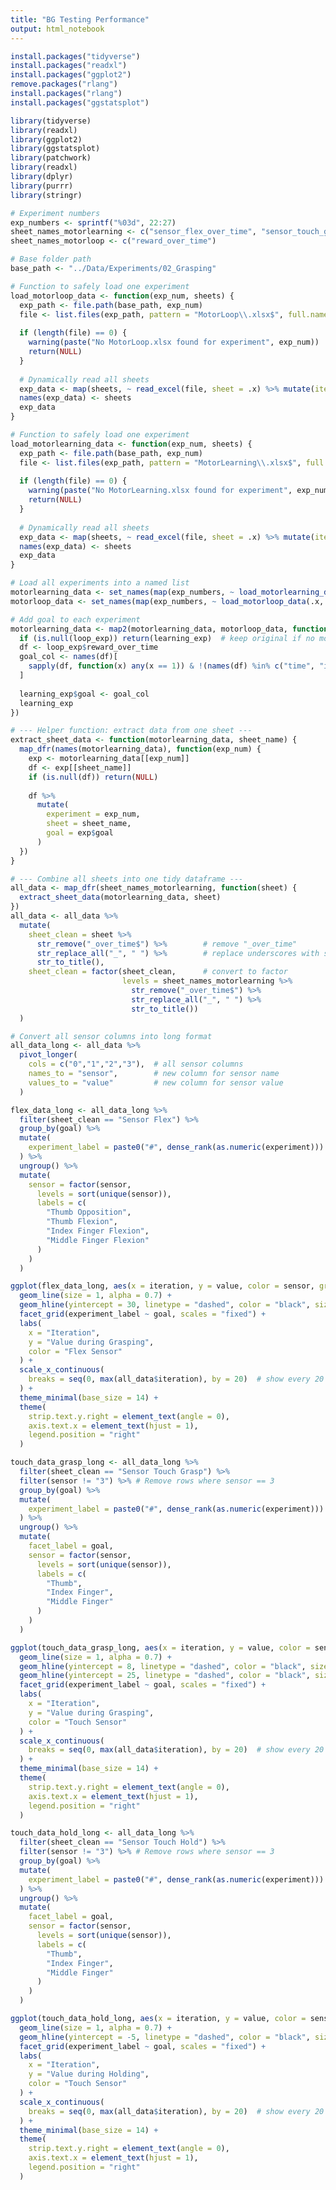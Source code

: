 ```yaml
---
title: "BG Testing Performance"
output: html_notebook
---
```


```r
install.packages("tidyverse")
install.packages("readxl")
install.packages("ggplot2")
remove.packages("rlang")
install.packages("rlang")
install.packages("ggstatsplot")
```

```r
library(tidyverse)
library(readxl)
library(ggplot2)
library(ggstatsplot)
library(patchwork)
library(readxl)
library(dplyr)
library(purrr)
library(stringr)

# Experiment numbers
exp_numbers <- sprintf("%03d", 22:27)
sheet_names_motorlearning <- c("sensor_flex_over_time", "sensor_touch_grasp_over_time", "sensor_touch_hold_over_time")
sheet_names_motorloop <- c("reward_over_time")

# Base folder path
base_path <- "../Data/Experiments/02_Grasping"

# Function to safely load one experiment
load_motorloop_data <- function(exp_num, sheets) {
  exp_path <- file.path(base_path, exp_num)
  file <- list.files(exp_path, pattern = "MotorLoop\\.xlsx$", full.names = TRUE)[1]
  
  if (length(file) == 0) {
    warning(paste("No MotorLoop.xlsx found for experiment", exp_num))
    return(NULL)
  }
  
  # Dynamically read all sheets
  exp_data <- map(sheets, ~ read_excel(file, sheet = .x) %>% mutate(iteration = time / 100))
  names(exp_data) <- sheets
  exp_data
}

# Function to safely load one experiment
load_motorlearning_data <- function(exp_num, sheets) {
  exp_path <- file.path(base_path, exp_num)
  file <- list.files(exp_path, pattern = "MotorLearning\\.xlsx$", full.names = TRUE)[1]
  
  if (length(file) == 0) {
    warning(paste("No MotorLearning.xlsx found for experiment", exp_num))
    return(NULL)
  }
  
  # Dynamically read all sheets
  exp_data <- map(sheets, ~ read_excel(file, sheet = .x) %>% mutate(iteration = time / 100))
  names(exp_data) <- sheets
  exp_data
}

# Load all experiments into a named list
motorlearning_data <- set_names(map(exp_numbers, ~ load_motorlearning_data(.x, sheet_names_motorlearning)), exp_numbers)
motorloop_data <- set_names(map(exp_numbers, ~ load_motorloop_data(.x, sheet_names_motorloop)), exp_numbers)

# Add goal to each experiment
motorlearning_data <- map2(motorlearning_data, motorloop_data, function(learning_exp, loop_exp) {
  if (is.null(loop_exp)) return(learning_exp)  # keep original if no motorloop data
  df <- loop_exp$reward_over_time
  goal_col <- names(df)[
    sapply(df, function(x) any(x == 1)) & !(names(df) %in% c("time", "iteration"))
  ]
  
  learning_exp$goal <- goal_col
  learning_exp
})

# --- Helper function: extract data from one sheet ---
extract_sheet_data <- function(motorlearning_data, sheet_name) {
  map_dfr(names(motorlearning_data), function(exp_num) {
    exp <- motorlearning_data[[exp_num]]
    df <- exp[[sheet_name]]
    if (is.null(df)) return(NULL)
   
    df %>%
      mutate(
        experiment = exp_num,
        sheet = sheet_name,
        goal = exp$goal
      )
  })
}

# --- Combine all sheets into one tidy dataframe ---
all_data <- map_dfr(sheet_names_motorlearning, function(sheet) {
  extract_sheet_data(motorlearning_data, sheet)
})
all_data <- all_data %>%
  mutate(
    sheet_clean = sheet %>%
      str_remove("_over_time$") %>%        # remove "_over_time"
      str_replace_all("_", " ") %>%        # replace underscores with spaces
      str_to_title(), 
    sheet_clean = factor(sheet_clean,      # convert to factor
                         levels = sheet_names_motorlearning %>% 
                           str_remove("_over_time$") %>%
                           str_replace_all("_", " ") %>%
                           str_to_title())
  )

# Convert all sensor columns into long format
all_data_long <- all_data %>%
  pivot_longer(
    cols = c("0","1","2","3"),  # all sensor columns
    names_to = "sensor",        # new column for sensor name
    values_to = "value"         # new column for sensor value
  )

```


```r
flex_data_long <- all_data_long %>%
  filter(sheet_clean == "Sensor Flex") %>%
  group_by(goal) %>%
  mutate(
    experiment_label = paste0("#", dense_rank(as.numeric(experiment)))
  ) %>%
  ungroup() %>% 
  mutate(
    sensor = factor(sensor,
      levels = sort(unique(sensor)),
      labels = c(
        "Thumb Opposition",
        "Thumb Flexion",
        "Index Finger Flexion",
        "Middle Finger Flexion"
      )
    )
  )

ggplot(flex_data_long, aes(x = iteration, y = value, color = sensor, group = sensor)) +
  geom_line(size = 1, alpha = 0.7) +
  geom_hline(yintercept = 30, linetype = "dashed", color = "black", size = 0.8) +
  facet_grid(experiment_label ~ goal, scales = "fixed") +
  labs(
    x = "Iteration",
    y = "Value during Grasping",
    color = "Flex Sensor"
  ) +
  scale_x_continuous(
    breaks = seq(0, max(all_data$iteration), by = 20)  # show every 20 iterations
  ) +
  theme_minimal(base_size = 14) +
  theme(
    strip.text.y.right = element_text(angle = 0),
    axis.text.x = element_text(hjust = 1),
    legend.position = "right"
  )

```

```r
touch_data_grasp_long <- all_data_long %>%
  filter(sheet_clean == "Sensor Touch Grasp") %>%
  filter(sensor != "3") %>% # Remove rows where sensor == 3
  group_by(goal) %>%
  mutate(
    experiment_label = paste0("#", dense_rank(as.numeric(experiment)))
  ) %>%
  ungroup() %>% 
  mutate(
    facet_label = goal,
    sensor = factor(sensor,
      levels = sort(unique(sensor)),
      labels = c(
        "Thumb",
        "Index Finger",
        "Middle Finger"
      )
    )
  )

ggplot(touch_data_grasp_long, aes(x = iteration, y = value, color = sensor, group = sensor)) +
  geom_line(size = 1, alpha = 0.7) +
  geom_hline(yintercept = 8, linetype = "dashed", color = "black", size = 0.8) +
  geom_hline(yintercept = 25, linetype = "dashed", color = "black", size = 0.8) +
  facet_grid(experiment_label ~ goal, scales = "fixed") +
  labs(
    x = "Iteration",
    y = "Value during Grasping",
    color = "Touch Sensor"
  ) +
  scale_x_continuous(
    breaks = seq(0, max(all_data$iteration), by = 20)  # show every 20 iterations
  ) +
  theme_minimal(base_size = 14) +
  theme(
    strip.text.y.right = element_text(angle = 0),
    axis.text.x = element_text(hjust = 1),
    legend.position = "right"
  )

```
```r
touch_data_hold_long <- all_data_long %>%
  filter(sheet_clean == "Sensor Touch Hold") %>%
  filter(sensor != "3") %>% # Remove rows where sensor == 3
  group_by(goal) %>%
  mutate(
    experiment_label = paste0("#", dense_rank(as.numeric(experiment)))
  ) %>%
  ungroup() %>% 
  mutate(
    facet_label = goal,
    sensor = factor(sensor,
      levels = sort(unique(sensor)),
      labels = c(
        "Thumb",
        "Index Finger",
        "Middle Finger"
      )
    )
  )

ggplot(touch_data_hold_long, aes(x = iteration, y = value, color = sensor, group = sensor)) +
  geom_line(size = 1, alpha = 0.7) +
  geom_hline(yintercept = -5, linetype = "dashed", color = "black", size = 0.8) +
  facet_grid(experiment_label ~ goal, scales = "fixed") +
  labs(
    x = "Iteration",
    y = "Value during Holding",
    color = "Touch Sensor"
  ) +
  scale_x_continuous(
    breaks = seq(0, max(all_data$iteration), by = 20)  # show every 20 iterations
  ) +
  theme_minimal(base_size = 14) +
  theme(
    strip.text.y.right = element_text(angle = 0),
    axis.text.x = element_text(hjust = 1),
    legend.position = "right"
  )

```
 

